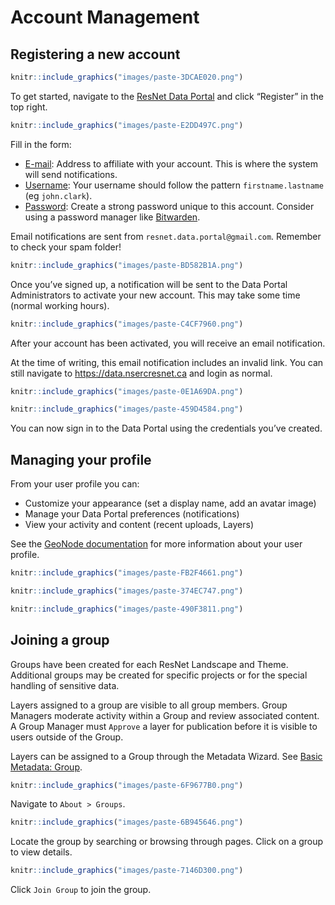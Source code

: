 # Account Management {#intro}

## Registering a new account

::: two-col
```r

knitr::include_graphics("images/paste-3DCAE020.png")

```

To get started, navigate to the [ResNet Data Portal](https://data.nsercresnet.ca "ResNet Data Portal"){target="_blank"} and click "Register" in the top right.
:::

::: two-col
```r

knitr::include_graphics("images/paste-E2DD497C.png")

```

Fill in the form:

-   [E-mail]{.ul}: Address to affiliate with your account. This is where the system will send notifications.
-   [Username]{.ul}: Your username should follow the pattern `firstname.lastname` (eg `john.clark`).
-   [Password]{.ul}: Create a strong password unique to this account. Consider using a password manager like [Bitwarden](https://bitwarden.com/).
:::

::: {.infobox .info}
Email notifications are sent from `resnet.data.portal@gmail.com`. Remember to check your spam folder!
:::

::: two-col
```r

knitr::include_graphics("images/paste-BD582B1A.png")

```

Once you've signed up, a notification will be sent to the Data Portal Administrators to activate your new account. This may take some time (normal working hours).
:::

::: two-col
```r

knitr::include_graphics("images/paste-C4CF7960.png")

```

After your account has been activated, you will receive an email notification.
:::

::: {.infobox .info}
At the time of writing, this email notification includes an invalid link. You can still navigate to <https://data.nsercresnet.ca> and login as normal.
:::

::: two-col
```r

knitr::include_graphics("images/paste-0E1A69DA.png")

```

```r

knitr::include_graphics("images/paste-459D4584.png")

```

You can now sign in to the Data Portal using the credentials you've created.
:::

## Managing your profile

<!-- <div class="two-col"> -->

<!-- ```{r, echo=F, fig.cap=c("Navigate to profile")} -->

<!-- knitr::include_graphics("images/paste-FB2F4661.png") -->

<!-- ``` -->

<!-- ```{r, echo=F, fig.cap=c("View profile")} -->

<!-- knitr::include_graphics("images/paste-374EC747.png") -->

<!-- ``` -->

<!-- ```{r, echo=F, fig.cap=c("Edit profile")} -->

<!-- knitr::include_graphics("images/paste-490F3811.png") -->

<!-- ``` -->

From your user profile you can:

-   Customize your appearance (set a display name, add an avatar image)
-   Manage your Data Portal preferences (notifications)
-   View your activity and content (recent uploads, Layers)

See the [GeoNode documentation](https://docs.geonode.org/en/3.2.x/usage/accounts_user_profile/updating_profile/index.html){target="_blank"} for more information about your user profile.

<!-- </div> -->

::: three-col
```r

knitr::include_graphics("images/paste-FB2F4661.png")

```

```r

knitr::include_graphics("images/paste-374EC747.png")

```

```r

knitr::include_graphics("images/paste-490F3811.png")

```
:::

<!-- [Navigation](#navigation) -->

## Joining a group

Groups have been created for each ResNet Landscape and Theme. Additional groups may be created for specific projects or for the special handling of sensitive data.

Layers assigned to a group are visible to all group members. Group Managers moderate activity within a Group and review associated content. A Group Manager must `Approve` a layer for publication before it is visible to users outside of the Group.

Layers can be assigned to a Group through the Metadata Wizard. See [Basic Metadata: Group](#page-1-basic-metadata).

::: two-col
```r

knitr::include_graphics("images/paste-6F9677B0.png")

```

Navigate to `About > Groups`.
:::

::: two-col
```r

knitr::include_graphics("images/paste-6B945646.png")

```

Locate the group by searching or browsing through pages. Click on a group to view details.
:::

::: two-col
```r

knitr::include_graphics("images/paste-7146D300.png")

```

Click `Join Group` to join the group.
:::
